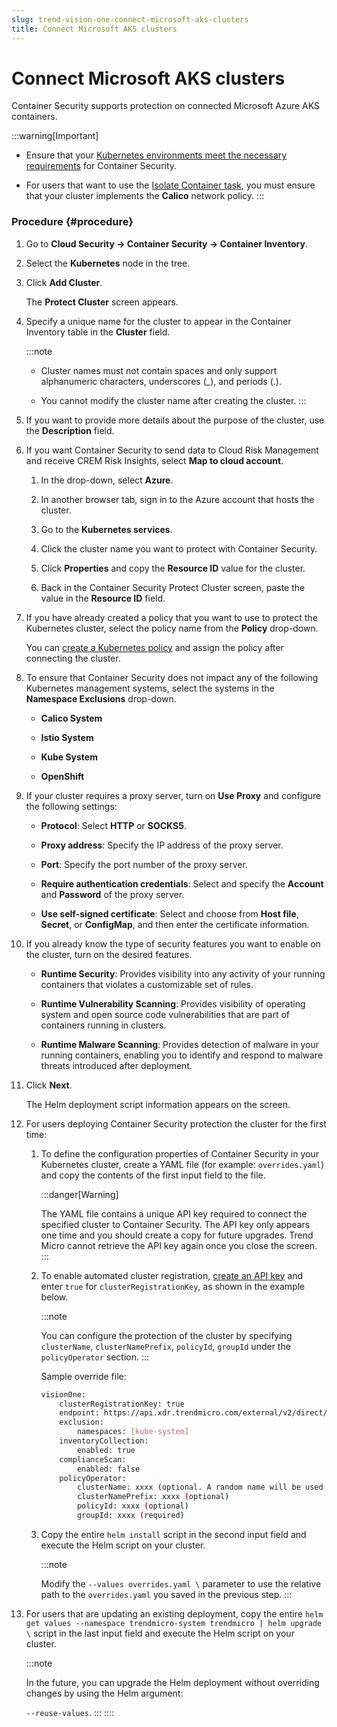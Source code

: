 ```yaml
---
slug: trend-vision-one-connect-microsoft-aks-clusters
title: Connect Microsoft AKS clusters
---
```

# Connect Microsoft AKS clusters

Container Security supports protection on connected Microsoft Azure AKS containers.

:::warning[Important]

- Ensure that your [Kubernetes environments meet the necessary requirements](kubernetes-system-req.mdx) for Container Security.

- For users that want to use the [Isolate Container task](isolate-container-task.mdx), you must ensure that your cluster implements the **Calico** network policy.
:::

### Procedure {#procedure}

1.  Go to **Cloud Security → Container Security → Container Inventory**.

2.  Select the **Kubernetes** node in the tree.

3.  Click **Add Cluster**.

    The **Protect Cluster** screen appears.

4.  Specify a unique name for the cluster to appear in the Container Inventory table in the **Cluster** field.

    :::note

    - Cluster names must not contain spaces and only support alphanumeric characters, underscores (\_), and periods (.).

    - You cannot modify the cluster name after creating the cluster.
    :::

5.  If you want to provide more details about the purpose of the cluster, use the **Description** field.

6.  If you want Container Security to send data to Cloud Risk Management and receive CREM Risk Insights, select **Map to cloud account**.

    1.  In the drop-down, select **Azure**.

    2.  In another browser tab, sign in to the Azure account that hosts the cluster.

    3.  Go to the **Kubernetes services**.

    4.  Click the cluster name you want to protect with Container Security.

    5.  Click **Properties** and copy the **Resource ID** value for the cluster.

    6.  Back in the Container Security Protect Cluster screen, paste the value in the **Resource ID** field.

7.  If you have already created a policy that you want to use to protect the Kubernetes cluster, select the policy name from the **Policy** drop-down.

    You can [create a Kubernetes policy](kubernetes-protection-policies.mdx) and assign the policy after connecting the cluster.

8.  To ensure that Container Security does not impact any of the following Kubernetes management systems, select the systems in the **Namespace Exclusions** drop-down.

    - **Calico System**

    - **Istio System**

    - **Kube System**

    - **OpenShift**

9.  If your cluster requires a proxy server, turn on **Use Proxy** and configure the following settings:

    - **Protocol**: Select **HTTP** or **SOCKS5**.

    - **Proxy address**: Specify the IP address of the proxy server.

    - **Port**: Specify the port number of the proxy server.

    - **Require authentication credentials**: Select and specify the **Account** and **Password** of the proxy server.

    - **Use self-signed certificate**: Select and choose from **Host file**, **Secret**, or **ConfigMap**, and then enter the certificate information.

10. If you already know the type of security features you want to enable on the cluster, turn on the desired features.

    - **Runtime Security**: Provides visibility into any activity of your running containers that violates a customizable set of rules.

    - **Runtime Vulnerability Scanning**: Provides visibility of operating system and open source code vulnerabilities that are part of containers running in clusters.

    - **Runtime Malware Scanning**: Provides detection of malware in your running containers, enabling you to identify and respond to malware threats introduced after deployment.

11. Click **Next**.

    The Helm deployment script information appears on the screen.

12. For users deploying Container Security protection the cluster for the first time:

    1.  To define the configuration properties of Container Security in your Kubernetes cluster, create a YAML file (for example: `overrides.yaml`) and copy the contents of the first input field to the file.

        :::danger[Warning]

        The YAML file contains a unique API key required to connect the specified cluster to Container Security. The API key only appears one time and you should create a copy for future upgrades. Trend Micro cannot retrieve the API key again once you close the screen.
        :::

    2.  To enable automated cluster registration, [create an API key](obtain-apikey-auto-cluster-reg.mdx) and enter `true` for `clusterRegistrationKey`, as shown in the example below.

        :::note

        You can configure the protection of the cluster by specifying `clusterName`, `clusterNamePrefix`, `policyId`, `groupId` under the `policyOperator` section.
        :::

        Sample override file:

        ```bash
        visionOne:
            clusterRegistrationKey: true
            endpoint: https://api.xdr.trendmicro.com/external/v2/direct/vcs/external/vcs
            exclusion:
                namespaces: [kube-system]
            inventoryCollection:
                enabled: true
            complianceScan:
                enabled: false
            policyOperator:
                clusterName: xxxx (optional. A random name will be used if not specified)
                clusterNamePrefix: xxxx (optional)
                policyId: xxxx (optional)
                groupId: xxxx (required)
        ```

    3.  Copy the entire `helm install` script in the second input field and execute the Helm script on your cluster.

        :::note

        Modify the `--values overrides.yaml \` parameter to use the relative path to the `overrides.yaml` you saved in the previous step.
        :::

13. For users that are updating an existing deployment, copy the entire `helm get values --namespace trendmicro-system trendmicro | helm upgrade \` script in the last input field and execute the Helm script on your cluster.

    :::note

    In the future, you can upgrade the Helm deployment without overriding changes by using the Helm argument:

    `--reuse-values`.
    :::
::::
